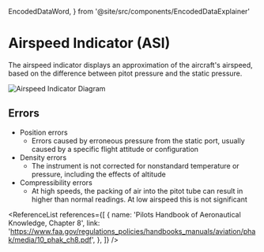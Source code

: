   EncodedDataWord,
} from '@site/src/components/EncodedDataExplainer'

# Airspeed Indicator (ASI)

The airspeed indicator displays an approximation of the aircraft's airspeed,
based on the difference between pitot pressure and the static pressure.

![Airspeed Indicator Diagram](https://www.aopa.org/-/media/Images/AOPA-Main/News-and-Media/Publications/Flight-Training-Magazine/1811f/1811f_hiw/1811f_hiw_16x9.jpg)

## Errors

- Position errors
  - Errors caused by erroneous pressure from the static port, usually caused by
    a specific flight attitude or configuration
- Density errors
  - The instrument is not corrected for nonstandard temperature or pressure,
    including the effects of altitude
- Compressibility errors
  - At high speeds, the packing of air into the pitot tube can result in higher
    than normal readings. At low airspeed this is not significant

<ReferenceList
  references={[
    {
      name: 'Pilots Handbook of Aeronautical Knowledge, Chapter 8',
      link: 'https://www.faa.gov/regulations_policies/handbooks_manuals/aviation/phak/media/10_phak_ch8.pdf',
    },
  ]}
/>
